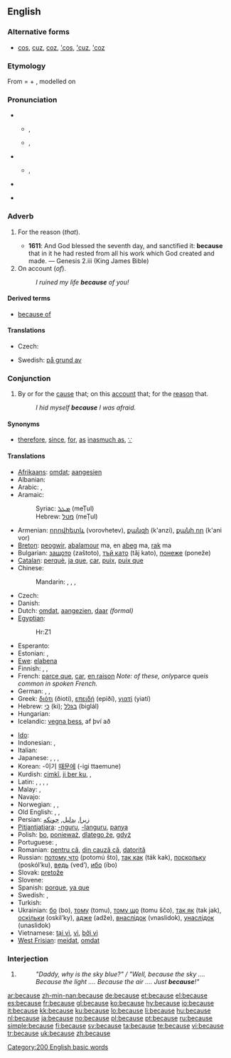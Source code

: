 {{wikipedia}}
==English==

{{rank|between|face|tell|175|because|few|whom|love}}

===Alternative forms===
* [[cos]], [[cuz]], [[coz]], [['cos]], [['cuz]], [['coz]]

===Etymology===
From {{etyl|enm|en}} {{term|bi cause|lang=enm}} = {{term|bi|lang=enm||by}} + {{term|cause|lang=enm}}, modelled on {{etyl|fro|enm}} {{term|par cause|lang=fro}}

===Pronunciation===
* {{qualifier|stressed}}
** {{a|UK}} {{IPA|/bɪˈkɒz/}}, {{SAMPA|/bI"kQz/}}
** {{a|US}} {{IPA|/bɪˈkɔz/|/bɪˈkʌz/}}, {{SAMPA|/bI"kOz/|/bɪ"kVz/}}
* {{qualifier|unstressed}}
** {{IPA|/bɪkəz/}}, {{SAMPA|/bIk@z/}}
* {{audio|en-us-because.ogg|Audio (US)}}
*: {{rhymes|ɒz}}
* {{hyphenation|be|cause}}

===Adverb===
{{en-adv|-}}

# {{archaic}} For the reason (''that'').
#* '''1611''': And God blessed the seventh day, and sanctified it: '''because''' that in it he had rested from all his work which God created and made. — Genesis 2.iii (King James Bible)
# On account (''of'').
#: ''I ruined my life '''because''' of you!''

====Derived terms====
* [[because of]]

====Translations====
{{trans-top|on account}}
* Czech: {{t+|cs|kvůli}}
{{trans-mid}}
* Swedish: [[på grund av]]
{{trans-bottom}}

===Conjunction===
{{en-conj}}

# By or for the [[cause]] that; on this [[account]] that; for the [[reason]] that.
#: ''I hid myself '''because''' I was afraid.''

====Synonyms====
* {{sense|for the reason that}} [[therefore]], [[since]], [[for]], [[as]] [[inasmuch as]], [[∵]] {{i|mathematics symbol}}

====Translations====
{{trans-top|by or for the cause that; on this account that; for the reason that}}
* [[Afrikaans]]: [[omdat]]; [[aangesien]]
* Albanian: {{t-|sq|sepse|xs=Albanian}}
* Arabic: {{t|ar|لأن|tr=li'ánna|sc=Arab}},  {{t|ar|بسبب|tr=bi-sábab|sc=Arab}}
* Aramaic:
*: Syriac: [[ܡܛܠ]] (meṬul)
*: Hebrew: [[מטל]] (meṬul)
* Armenian: [[որովհետև]] (vorovhetev), [[քանզի]] (k'anzi), [[քանի որ]] (k'ani vor)
* [[Breton]]: [[peogwir]], [[abalamour]] ma, en [[abeg]] ma, [[rak]] ma
* Bulgarian: [[защото]] (zaštoto), [[тъй като]] (tǎj kato), [[понеже]] (poneže)
* [[Catalan]]: [[perquè]], [[ja que]], [[car]], [[puix]], [[puix que]]
* Chinese:
*: Mandarin: {{t-|cmn|因為|sc=Hani|xs=Mandarin}},  {{t-|cmn|因为|tr=yīnwèi|sc=Hani|xs=Mandarin}},  {{t-|cmn|由於|sc=Hani|xs=Mandarin}},  {{t-|cmn|由于|tr=yóuyú|sc=Hani|xs=Mandarin}}
* Czech: {{t+|cs|protože}}
* Danish: {{t-|da|fordi}}
* Dutch: [[omdat]], [[aangezien]], [[daar]] ''(formal)''
* [[Egyptian]]: {{tø|egy|ḥr|xs=Egyptian}}
*: <hiero>Hr:Z1</hiero>
* Esperanto: {{t-|eo|ĉar|xs=Esperanto}}
* Estonian: {{t+|et|kuna}}, {{t|et|seepärast}}
* [[Ewe]]: [[elabena]]
* Finnish: {{t+|fi|koska}}, {{t+|fi|sillä}}, {{t+|fi|siksi}}
* French: [[parce que]], [[car]], [[en raison]] ''Note: of these, only ''parce que'' is common in spoken French.''
* German: {{t+|de|weil}}, {{t+|de|denn}}, {{t+|de|da}}
* Greek: [[διότι]] (ðioti), [[επειδή]] (epiðí), [[γιατί]] (yiatí)
* Hebrew: [[כי]] (ki); [[בגלל]] (biglál)
* Hungarian: {{t+|hu|mert}}
* Icelandic: [[vegna þess]], af því að
{{trans-mid}}
* [[Ido]]: {{t-|io|pro ke|xs=Ido}}
* Indonesian: {{t-|id|karena|xs=Indonesian}}, {{t-|id|sebab|xs=Indonesian}}
* Italian: {{t+|it|perché}}
* Japanese: {{t-|ja|なぜなら|tr=názenara|sc=Jpan}}, {{t-|ja|だって|tr=datte|sc=Jpan}},  {{qualifier|...}} {{t+|ja|から|tr=kara|sc=Jpan}},  {{t|ja|ので|tr=node|sc=Jpan}}
* Korean: -이기 [[때문에]] (-igi ttaemune)
* Kurdish: [[çimkî]], [[ji ber ku]], {{ku-Arab|[[بۆ ئه‌وه‌]]}}, {{ku-Arab|[[چونکه‌]]}}
* Latin: {{t+|la|quia}}, {{t+|la|quod}}, {{t+|la|quoniam}}, {{t+|la|cum}}, {{t-|la|propter}}
* Malay: {{t-|ms|karena|xs=Malay}}, {{t+|ms|sebab|xs=Malay}}
* Navajo: {{tø|nv|háálá}}
* Norwegian: {{t+|no|fordi}}, {{t-|no|ettersom}}, {{t-|no|det kommer av}}
* Old English: {{t-|ang|þæs|xs=Old English}}, {{t-|ang|þæs þe|xs=Old English}}, {{t|ang|forþon þe|xs=Old English}}
* Persian: [[زیرا]], [[بدلیل]], [[چونکه]]
* [[Pitjantjatjara]]: [[-nguru]], [[-languru]], [[panya]]
* Polish: [[bo]], [[ponieważ]], [[dlatego że]], [[gdyż]]
* Portuguese: {{t+|pt|porque}}, {{t+|pt|já que}}
* Romanian: [[pentru că]], [[din cauză că]], [[datorită]]
* Russian: [[потому что]] (potomú što), [[так как]] (ták kak), [[поскольку]] (poskól’ku), [[ведь]] (ved’), [[ибо]] (íbo)
* Slovak: [[pretože]]
* Slovene: {{t+|sl|ker}}
* Spanish: [[porque]], [[ya que]]
* Swedish: {{t+|sv|därför att}}, {{t+|sv|eftersom}}
* Turkish: {{t+|tr|çünkü}}
* Ukrainian: [[бо]] (bo), [[тому]] (tomu), [[тому що]] (tomu ščo), [[так як]] (tak jak), [[оскiльки]] (oskil’ky), [[адже]] (adže), [[внаслiдок]] (vnaslidok), [[унаслiдок]] (unaslidok)
* Vietnamese: [[tại vì]], [[vì]], [[bởi vì]]
* [[West Frisian]]: [[meidat]], [[omdat]]
{{trans-bottom}}

===Interjection===
{{en-intj}}

# {{non-gloss definition|Used to terminate inquiry concerning origin or purpose, typically initiated by {{term|why}}}}
#: ''"Daddy, why is the sky blue?" / "Well, because the sky .... Because the light .... Because the air .... Just '''because'''!"''

[[Category:200 English basic words]]

[[ar:because]]
[[zh-min-nan:because]]
[[de:because]]
[[et:because]]
[[el:because]]
[[es:because]]
[[fr:because]]
[[gl:because]]
[[ko:because]]
[[hy:because]]
[[io:because]]
[[it:because]]
[[kk:because]]
[[ku:because]]
[[lo:because]]
[[li:because]]
[[hu:because]]
[[nl:because]]
[[ja:because]]
[[no:because]]
[[pl:because]]
[[pt:because]]
[[ru:because]]
[[simple:because]]
[[fi:because]]
[[sv:because]]
[[ta:because]]
[[te:because]]
[[vi:because]]
[[tr:because]]
[[uk:because]]
[[zh:because]]